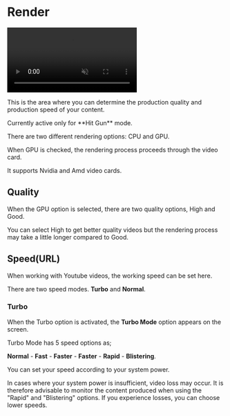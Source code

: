 
# Render


<video autoPlay muted loop controls>
  <source src="https://forum.ve3.plus/assets/files/2024-04-28/docs-english/render.mp4" type="video/mp4" />
  Your browser does not support the video tag.
</video>



This is the area where you can determine the production quality and production speed of your content.


<Callout type="info" emoji="ℹ️">
  Currently active only for **Hit Gun** mode.
</Callout>
 


There are two different rendering options: CPU and GPU.

When GPU is checked, the rendering process proceeds through the video card.

It supports Nvidia and Amd video cards.


## Quality


When the GPU option is selected, there are two quality options, High and Good.

You can select High to get better quality videos
but the rendering process may take a little longer compared to Good.


## Speed(URL)

When working with Youtube videos, the working speed can be set here.

There are two speed modes. **Turbo** and **Normal**.

### Turbo

When the Turbo option is activated, the **Turbo Mode** option appears on the screen.

Turbo Mode has 5 speed options as;

**Normal** - **Fast** - **Faster** - **Faster** - **Rapid** - **Blistering**. 

You can set your speed according to your system power.



 
<Callout type="warning" emoji="⚠️">
  In cases where your system power is insufficient, video loss may occur. It is therefore advisable to monitor the content produced when using the "Rapid" and "Blistering" options.
  If you experience losses, you can choose lower speeds.
</Callout>